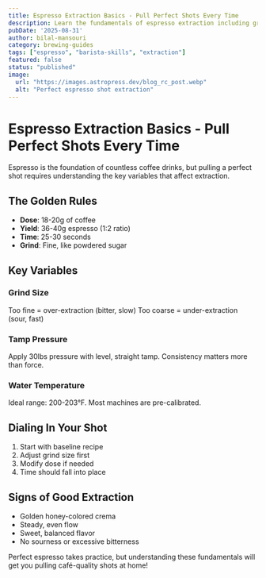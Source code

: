 ```yaml
---
title: Espresso Extraction Basics - Pull Perfect Shots Every Time
description: Learn the fundamentals of espresso extraction including grind size, dose, tamp pressure, and timing to pull perfect espresso shots at home.
pubDate: '2025-08-31'
author: bilal-mansouri
category: brewing-guides
tags: ["espresso", "barista-skills", "extraction"]
featured: false
status: "published"
image:
  url: "https://images.astropress.dev/blog_rc_post.webp"
  alt: "Perfect espresso shot extraction"
---
```


# Espresso Extraction Basics - Pull Perfect Shots Every Time

Espresso is the foundation of countless coffee drinks, but pulling a perfect shot requires understanding the key variables that affect extraction.

## The Golden Rules
- **Dose**: 18-20g of coffee
- **Yield**: 36-40g espresso (1:2 ratio)
- **Time**: 25-30 seconds
- **Grind**: Fine, like powdered sugar

## Key Variables

### Grind Size
Too fine = over-extraction (bitter, slow)
Too coarse = under-extraction (sour, fast)

### Tamp Pressure
Apply 30lbs pressure with level, straight tamp. Consistency matters more than force.

### Water Temperature
Ideal range: 200-203°F. Most machines are pre-calibrated.

## Dialing In Your Shot
1. Start with baseline recipe
2. Adjust grind size first
3. Modify dose if needed
4. Time should fall into place

## Signs of Good Extraction
- Golden honey-colored crema
- Steady, even flow
- Sweet, balanced flavor
- No sourness or excessive bitterness

Perfect espresso takes practice, but understanding these fundamentals will get you pulling café-quality shots at home!